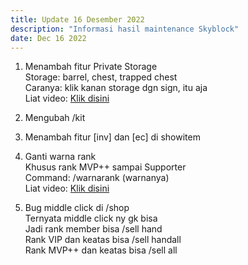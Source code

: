 ```yaml
---
title: Update 16 Desember 2022
description: "Informasi hasil maintenance Skyblock"
date: Dec 16 2022
---
```


1. Menambah fitur Private Storage<br />
Storage: barrel, chest, trapped chest<br />
Caranya: klik kanan storage dgn sign, itu aja<br />
Liat video: [Klik disini](https://cdn.discordapp.com/attachments/1053356707587305642/1053357494241595462/private_storage.mp4)

2. Mengubah /kit<br />

3. Menambah fitur [inv] dan [ec] di showitem<br />

4. Ganti warna rank<br />
Khusus rank MVP++ sampai Supporter<br />
Command: /warnarank (warnanya)<br />
Liat video: [Klik disini](https://cdn.discordapp.com/attachments/1053356707587305642/1053356873547513876/warnarank.mp4)<br />

5. Bug middle click di /shop<br />
Ternyata middle click ny gk bisa<br />
Jadi rank member bisa /sell hand<br />
Rank VIP dan keatas bisa /sell handall<br />
Rank MVP++ dan keatas bisa /sell all<br />